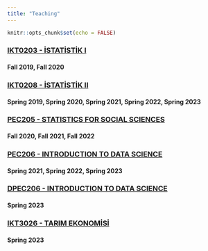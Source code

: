 ```yaml
---
title: "Teaching"
---
```


```r
knitr::opts_chunk$set(echo = FALSE)
```

### [IKT0203 - İSTATİSTİK I](http://bbs.ankara.edu.tr/Ders_Bilgileri.aspx?dno=914116&bno=4303&bot=1923)
#### Fall 2019, Fall 2020

### [IKT0208 - İSTATİSTİK II](http://bbs.ankara.edu.tr/Ders_Bilgileri.aspx?dno=914124&bno=4303&bot=1923)
#### Spring 2019, Spring 2020, Spring 2021, Spring 2022, Spring 2023

### [PEC205 - STATISTICS FOR SOCIAL SCIENCES](http://bbs.ankara.edu.tr/Ders_Bilgileri.aspx?dno=915372&bno=4328&bot=1955)
#### Fall 2020, Fall 2021, Fall 2022

### [PEC206 - INTRODUCTION TO DATA SCIENCE](http://bbs.ankara.edu.tr/Ders_Bilgileri.aspx?dno=915382&bno=4328&bot=1955)
#### Spring 2021, Spring 2022, Spring 2023

### [DPEC206 - INTRODUCTION TO DATA SCIENCE]()
#### Spring 2023

### [IKT3026 - TARIM EKONOMİSİ]()
#### Spring 2023
